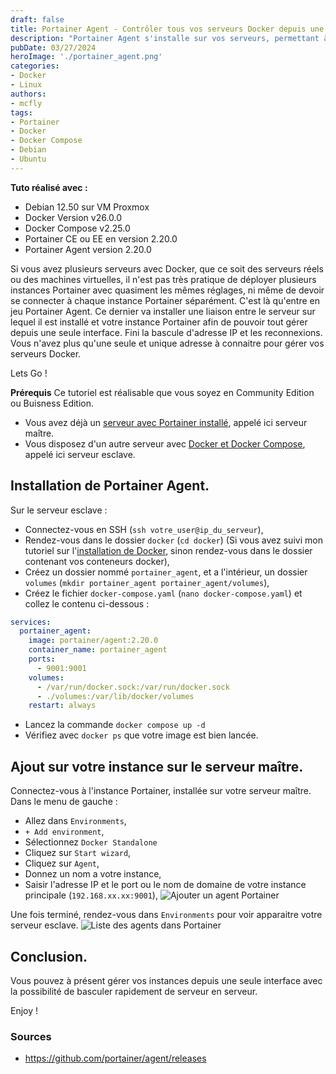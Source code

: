 ```yaml
---
draft: false
title: Portainer Agent - Contrôler tous vos serveurs Docker depuis une seule instance Portainer
description: "Portainer Agent s'installe sur vos serveurs, permettant à ces derniers, une liaison avec votre instance Portainer afin de tout contrôler depuis une seule instance."
pubDate: 03/27/2024
heroImage: './portainer_agent.png'
categories: 
- Docker
- Linux
authors: 
- mcfly
tags:
- Portainer
- Docker
- Docker Compose
- Debian
- Ubuntu
---
```



**Tuto réalisé avec :**
* Debian 12.50 sur VM Proxmox
* Docker Version v26.0.0
* Docker Compose v2.25.0
* Portainer CE ou EE en version 2.20.0
* Portainer Agent version 2.20.0

Si vous avez plusieurs serveurs avec Docker, que ce soit des serveurs réels ou des machines virtuelles, il n'est pas très pratique de déployer plusieurs instances Portainer avec quasiment les mêmes réglages, ni même de devoir se connecter à chaque instance Portainer séparément. C'est là qu'entre en jeu Portainer Agent.
Ce dernier va installer une liaison entre le serveur sur lequel il est installé et votre instance Portainer  afin de pouvoir tout gérer depuis une seule interface. Fini la bascule d'adresse IP et les reconnexions.
Vous n'avez plus qu'une seule et unique adresse à connaitre pour gérer vos serveurs Docker.

Lets Go !

**Prérequis**
Ce tutoriel est réalisable que vous soyez en Community Edition ou Buisness Edition.

* Vous avez déjà un [serveur avec Portainer installé](/blog/docker_portainer_installation/), appelé ici serveur maître.
* Vous disposez d'un autre serveur avec [Docker et Docker Compose](/blog/linux_debian_docker_installation/), appelé ici serveur esclave.


## Installation de Portainer Agent.
Sur le serveur esclave :
* Connectez-vous en SSH (`ssh votre_user@ip_du_serveur`),
* Rendez-vous dans le dossier `docker` (`cd docker`) (Si vous avez suivi mon tutoriel sur l'[installation de Docker](/blog/linux_debian_docker_installation), sinon rendez-vous dans le dossier contenant vos conteneurs docker),
* Créez un dossier nommé `portainer_agent`, et a l'intérieur, un dossier `volumes` (`mkdir portainer_agent portainer_agent/volumes`),
* Créez le fichier `docker-compose.yaml` (`nano docker-compose.yaml`) et collez le contenu ci-dessous :
```yaml
services:
  portainer_agent:
    image: portainer/agent:2.20.0
    container_name: portainer_agent
    ports:
      - 9001:9001
    volumes:
      - /var/run/docker.sock:/var/run/docker.sock
      - ./volumes:/var/lib/docker/volumes
    restart: always
```
* Lancez la commande `docker compose up -d`
* Vérifiez avec `docker ps` que votre image est bien lancée.

## Ajout sur votre instance sur le serveur maître.
Connectez-vous à l'instance Portainer, installée sur votre serveur maître.
Dans le menu de gauche :
* Allez dans `Environments`,
* `+ Add environment`,
* Sélectionnez `Docker Standalone`
* Cliquez sur `Start wizard`,
* Cliquez sur `Agent`,
* Donnez un nom a votre instance,
* Saisir l'adresse IP et le port ou le nom de domaine de votre instance principale (`192.168.xx.xx:9001`),
![Ajouter un agent Portainer](./img/portainer_ajouter_agent.gif)

Une fois terminé, rendez-vous dans `Environments` pour voir apparaitre votre serveur esclave.
![Liste des agents dans Portainer](./img/portainer_liste_agents.png)

## Conclusion.
Vous pouvez à présent gérer vos instances depuis une seule interface avec la possibilité de basculer rapidement de serveur en serveur.

Enjoy !

### Sources
* https://github.com/portainer/agent/releases